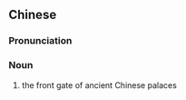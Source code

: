 {{also|应门}}
==Chinese==
{{zh-forms|s=应门}}

===Pronunciation===
{{zh-pron
|m=yìngmén
|cat=n
}}

===Noun===
{{zh-noun}}

# the front gate of ancient Chinese palaces